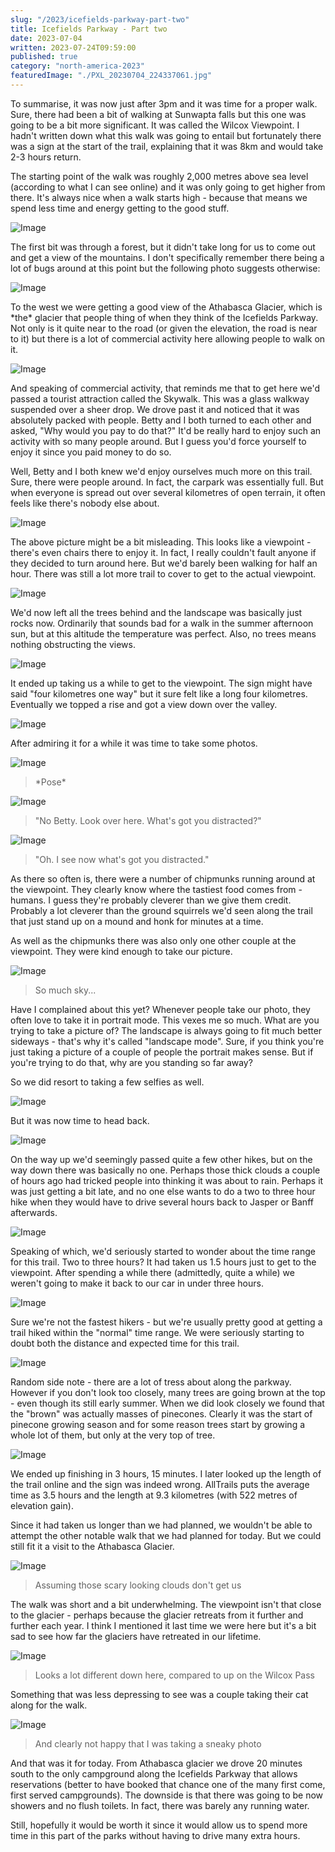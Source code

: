```yaml
---
slug: "/2023/icefields-parkway-part-two"
title: Icefields Parkway - Part two
date: 2023-07-04
written: 2023-07-24T09:59:00
published: true
category: "north-america-2023"
featuredImage: "./PXL_20230704_224337061.jpg"
---
```


To summarise, it was now just after 3pm and it was time for a proper walk.  Sure, there had been a bit of walking at Sunwapta falls but this one was going to be a bit more significant.  It was called the Wilcox Viewpoint.  I hadn't written down what this walk was going to entail but fortunately there was a sign at the start of the trail, explaining that it was 8km and would take 2-3 hours return.

The starting point of the walk was roughly 2,000 metres above sea level (according to what I can see online) and it was only going to get higher from there.  It's always nice when a walk starts high - because that means we spend less time and energy getting to the good stuff.

![Image](PXL_20230704_211803502.jpg)

The first bit was through a forest, but it didn't take long for us to come out and get a view of the mountains.  I don't specifically remember there being a lot of bugs around at this point but the following photo suggests otherwise:

![Image](PXL_20230704_213124004.jpg)

To the west we were getting a good view of the Athabasca Glacier, which is \*the\* glacier that people thing of when they think of the Icefields Parkway.  Not only is it quite near to the road (or given the elevation, the road is near to it) but there is a lot of commercial activity here allowing people to walk on it.

![Image](PXL_20230704_213403286.jpg)

And speaking of commercial activity, that reminds me that to get here we'd passed a tourist attraction called the Skywalk.  This was a glass walkway suspended over a sheer drop.  We drove past it and noticed that it was absolutely packed with people.  Betty and I both turned to each other and asked, "Why would you pay to do that?"  It'd be really hard to enjoy such an activity with so many people around.  But I guess you'd force yourself to enjoy it since you paid money to do so.

Well, Betty and I both knew we'd enjoy ourselves much more on this trail.  Sure, there were people around.  In fact, the carpark was essentially full.  But when everyone is spread out over several kilometres of open terrain, it often feels like there's nobody else about.

![Image](PXL_20230704_213527787.jpg)

The above picture might be a bit misleading.  This looks like a viewpoint - there's even chairs there to enjoy it.  In fact, I really couldn't fault anyone if they decided to turn around here.  But we'd barely been walking for half an hour.  There was still a lot more trail to cover to get to the actual viewpoint.

![Image](PXL_20230704_221450269.jpg)

We'd now left all the trees behind and the landscape was basically just rocks now.  Ordinarily that sounds bad for a walk in the summer afternoon sun, but at this altitude the temperature was perfect.  Also, no trees means nothing obstructing the views.

![Image](PXL_20230704_223227576.jpg)

It ended up taking us a while to get to the viewpoint.  The sign might have said "four kilometres one way" but it sure felt like a long four kilometres.  Eventually we topped a rise and got a view down over the valley.

![Image](PXL_20230704_223907107.jpg)

After admiring it for a while it was time to take some photos.

![Image](PXL_20230704_224552881.jpg)

> \*Pose\*

![Image](PXL_20230704_224447442.jpg)

> "No Betty.  Look over here.  What's got you distracted?"

![Image](PXL_20230704_224337061.jpg)

> "Oh.  I see now what's got you distracted."

As there so often is, there were a number of chipmunks running around at the viewpoint.    They clearly know where the tastiest food comes from - humans.  I guess they're probably cleverer than we give them credit.  Probably a lot cleverer than the ground squirrels we'd seen along the trail that just stand up on a mound and honk for minutes at a time.

As well as the chipmunks there was also only one other couple at the viewpoint.  They were kind enough to take our picture.

![Image](PXL_20230704_224843565.jpg)

> So much sky...

Have I complained about this yet?  Whenever people take our photo, they often love to take it in portrait mode.  This vexes me so much.  What are you trying to take a picture of?  The landscape is always going to fit much better sideways - that's why it's called "landscape mode".  Sure, if you think you're just taking a picture of a couple of people the portrait makes sense.  But if you're trying to do that, why are you standing so far away?

So we did resort to taking a few selfies as well.

![Image](PXL_20230704_224635138.jpg)

But it was now time to head back.

![Image](PXL_20230704_224758101.jpg)

On the way up we'd seemingly passed quite a few other hikes, but on the way down there was basically no one.  Perhaps those thick clouds a couple of hours ago had tricked people into thinking it was about to rain.  Perhaps it was just getting a bit late, and no one else wants to do a two to three hour hike when they would have to drive several hours back to Jasper or Banff afterwards.

![Image](PXL_20230704_230314859.jpg)

Speaking of which, we'd seriously started to wonder about the time range for this trail.  Two to three hours?  It had taken us 1.5 hours just to get to the viewpoint.  After spending a while there (admittedly, quite a while) we weren't going to make it back to our car in under three hours.

![Image](PXL_20230704_234153041.jpg)

Sure we're not the fastest hikers - but we're usually pretty good at getting a trail hiked within the "normal" time range.  We were seriously starting to doubt both the distance and expected time for this trail.

![Image](PXL_20230704_234912733.jpg)

Random side note - there are a lot of tress about along the parkway.  However if you don't look too closely, many trees are going brown at the top - even though its still early summer.  When we did look closely we found that the "brown" was actually masses of pinecones.  Clearly it was the start of pinecone growing season and for some reason trees start by growing a whole lot of them, but only at the very top of tree.

![Image](PXL_20230704_234948296.jpg)

We ended up finishing in 3 hours, 15 minutes.  I later looked up the length of the trail online and the sign was indeed wrong.  AllTrails puts the average time as 3.5 hours and the length at 9.3 kilometres (with 522 metres of elevation gain).

Since it had taken us longer than we had planned, we wouldn't be able to attempt the other notable walk that we had planned for today.  But we could still fit it a visit to the Athabasca Glacier.

![Image](PXL_20230705_004602204.jpg)

> Assuming those scary looking clouds don't get us

The walk was short and a bit underwhelming.  The viewpoint isn't that close to the glacier - perhaps because the glacier retreats from it further and further each year.  I think I mentioned it last time we were here but it's a bit sad to see how far the glaciers have retreated in our lifetime.

![Image](PXL_20230705_005012140.jpg)

> Looks a lot different down here, compared to up on the Wilcox Pass

Something that was less depressing to see was a couple taking their cat along for the walk.

![Image](PXL_20230705_004852184.jpg)

> And clearly not happy that I was taking a sneaky photo

And that was it for today.  From Athabasca glacier we drove 20 minutes south to the only campground along the Icefields Parkway that allows reservations (better to have booked that chance one of the many first come, first served campgrounds).  The downside is that there was going to be now showers and no flush toilets.  In fact, there was barely any running water.

Still, hopefully it would be worth it since it would allow us to spend more time in this part of the parks without having to drive many extra hours.
